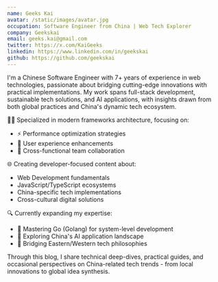 ```yaml
---
name: Geeks Kai
avatar: /static/images/avatar.jpg
occupation: Software Engineer from China | Web Tech Explorer
company: Geekskai
email: geeks.kai@gmail.com
twitter: https://x.com/KaiGeeks
linkedin: https://www.linkedin.com/in/geekskai
github: https://github.com/geekskai
---
```


I'm a Chinese Software Engineer with 7+ years of experience in web technologies, passionate about bridging cutting-edge innovations with practical implementations. My work spans full-stack development, sustainable tech solutions, and AI applications, with insights drawn from both global practices and China's dynamic tech ecosystem.

👨‍💻 Specialized in modern frameworks architecture, focusing on:
- ⚡ Performance optimization strategies
- 🎨 User experience enhancements
- 🤝 Cross-functional team collaboration

🌐 Creating developer-focused content about:
- Web Development fundamentals
- JavaScript/TypeScript ecosystems
- China-specific tech implementations
- Cross-cultural digital solutions

🔍 Currently expanding my expertise:
- 🚀 Mastering Go (Golang) for system-level development
- 🌱 Exploring China's AI application landscape
- 🔗 Bridging Eastern/Western tech philosophies

Through this blog, I share technical deep-dives, practical guides, and occasional perspectives on China-related tech trends - from local innovations to global idea synthesis.